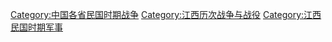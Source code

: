 [[Category:中国各省民国时期战争|Category:中国各省民国时期战争]]
[[Category:江西历次战争与战役|Category:江西历次战争与战役]]
[[Category:江西民国时期军事|Category:江西民国时期军事]]
